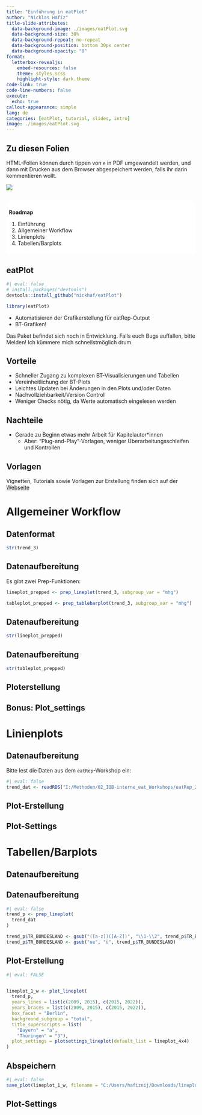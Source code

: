 ```yaml
---
title: "Einführung in eatPlot"
author: "Nicklas Hafiz"
title-slide-attributes:
  data-background-image: ./images/eatPlot.svg
  data-background-size: 30%
  data-background-repeat: no-repeat
  data-background-position: bottom 30px center
  data-background-opacity: "0"
format: 
  letterbox-revealjs:
    embed-resources: false
    theme: styles.scss
    highlight-style: dark.theme
code-link: true
code-line-numbers: false
execute:
  echo: true
callout-appearance: simple
lang: de
categories: [eatPlot, tutorial, slides, intro]
image: ./images/eatPlot.svg
---
```


## Zu diesen Folien

HTML-Folien können durch tippen von `e` in PDF umgewandelt werden, und dann mit Drucken aus dem Browser abgespeichert werden, falls ihr darin kommentieren wollt.

![](./images/print_html.PNG)

##  {background-image="images/map.jpg" background-size="1225px"}

::: {.absolute left="10%" right="10%" top="7.5%" style="font-size:1em; padding: 0.5em 0.5em; background-color: rgba(255, 255, 255, .7); backdrop-filter: blur(5px); box-shadow: 0 0 1rem 0 rgba(255, 255, 255, .5); border-radius: 10px"}

**Roadmap**

1. Einführung
1. Allgemeiner Workflow
1. Linienplots
1. Tabellen/Barplots
:::

## eatPlot

```r
#| eval: false
# install.packages("devtools")
devtools::install_github("nickhaf/eatPlot")
```

```r
library(eatPlot)
```


- Automatisieren der Grafikerstellung für eatRep-Output
- BT-Grafiken!

:::{.callout-important}
Das Paket befindet sich noch in Entwicklung. Falls euch Bugs auffallen, bitte Melden! Ich kümmere mich schnellstmöglich drum. 
:::


## Vorteile

- Schneller Zugang zu komplexen BT-Visualisierungen und Tabellen
- Vereinheitlichung der BT-Plots
- Leichtes Updaten bei Änderungen in den Plots und/oder Daten
- Nachvollziehbarkeit/Version Control
- Weniger Checks nötig, da Werte automatisch eingelesen werden

## Nachteile

- Gerade zu Beginn etwas mehr Arbeit für Kapitelautor*innen 
  - Aber: "Plug-and-Play"-Vorlagen, weniger Überarbeitungsschleifen und Kontrollen

## Vorlagen

Vignetten, Tutorials sowie Vorlagen zur Erstellung finden sich auf der [Webseite](https://nickhaf.github.io/eatPlot/)



# Allgemeiner Workflow

## Datenformat

```r
str(trend_3)
```


## Datenaufbereitung

Es gibt zwei Prep-Funktionen:

```r
lineplot_prepped <- prep_lineplot(trend_3, subgroup_var = "mhg")
```

```r
tableplot_prepped <- prep_tablebarplot(trend_3, subgroup_var = "mhg")
```

## Datenaufbereitung
```r
str(lineplot_prepped)
```


## Datenaufbereitung
```r
str(tableplot_prepped)
```



## Ploterstellung

## Bonus: Plot_settings



# Linienplots


## Datenaufbereitung

:::{.callout-warning}

Bitte lest die Daten aus dem `eatRep`-Workshop ein:

```r
#| eval: false
trend_dat <- readRDS("I:/Methoden/02_IQB-interne_eat_Workshops/eatRep_2024/Beispieloutputs/04_meansAufbereitet.rds")

```

:::

## Plot-Erstellung

## Plot-Settings


# Tabellen/Barplots

## Datenaufbereitung



## Datenaufbereitung
```r
#| eval: false
trend_p <- prep_lineplot(
  trend_dat
)

trend_p$TR_BUNDESLAND <- gsub("([a-z])([A-Z])", "\\1-\\2", trend_p$TR_BUNDESLAND)
trend_p$TR_BUNDESLAND <- gsub("ue", "ü", trend_p$TR_BUNDESLAND)

```


## Plot-Erstellung

```r
#| eval: FALSE


lineplot_1_w <- plot_lineplot(
  trend_p,
  years_lines = list(c(2009, 2015), c(2015, 2022)),
  years_braces = list(c(2009, 2015), c(2015, 2022)),
  box_facet = "Berlin",
  background_subgroup = "total",
  title_superscripts = list(
    "Bayern" = "a",
    "Thüringen" = "3"),
  plot_settings = plotsettings_lineplot(default_list = lineplot_4x4)
)
```

## Abspeichern

```r
#| eval: false
save_plot(lineplot_1_w, filename = "C:/Users/hafiznij/Downloads/lineplot_1_group_workshop.pdf")
```

## Plot-Settings







